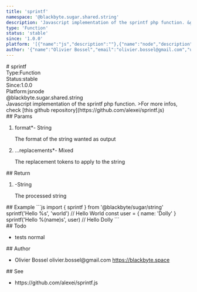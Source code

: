 ```yaml
---
title: 'sprintf'
namespace: '@blackbyte.sugar.shared.string'
description: 'Javascript implementation of the sprintf php function. &gt;For more infos, check [this github repository](https://github.com/alexei/sprintf.js)'
type: 'Function'
status: 'stable'
since: '1.0.0'
platform: '[{"name":"js","description":""},{"name":"node","description":""}]'
author: '{"name":"Olivier Bossel","email":"olivier.bossel@gmail.com","url":"https://blackbyte.space"}'
---
```

<div class="docmap -mdx">
# sprintf
<div class="docmap_metas">
<div class="docmap_type"><span class="docmap_type-label">Type:</span><span class="docmap_type-value">Function</span></div>
<div class="docmap_status"><span class="docmap_status-label">Status:</span><span class="docmap_status-value -stable">stable</span></div>
<div class="docmap_since"><span class="docmap_since-label">Since:</span><span class="docmap_since-value">1.0.0</span></div>
<div class="docmap_platform"><span class="docmap_platform-label">Platform:</span><span class="docmap_platform-value -js">js</span><span class="docmap_platform-value -node">node</span></div>
</div>
<div class="docmap_namespace">@blackbyte.sugar.shared.string</div>
<div class="docmap_description typo-lead typo-format">
Javascript implementation of the sprintf php function.
&gt;For more infos, check [this github repository](https://github.com/alexei/sprintf.js)
</div>
<div class="docmap_params">
## Params
<ol class="docmap_list">
<li class="docmap_item">
<span class="docmap_name">format<span class="docmap_required">*</span></span><span class="docmap_default">-</span> <span class="docmap_type">String</span>
<p class="docmap_description">The format of the string wanted as output</p>
</li>
<li class="docmap_item">
<span class="docmap_name">...replacements<span class="docmap_required">*</span></span><span class="docmap_default">-</span> <span class="docmap_type">Mixed</span>
<p class="docmap_description">The replacement tokens to apply to the string</p>
</li>
</ol>
</div>
<div class="docmap_return">
## Return
<ol class="docmap_list">
<li class="docmap_item">
<span class="docmap_default">-</span><span class="docmap_type">String</span>
<p class="docmap_description">The processed string</p>
</li>
</ol>
</div>
<div class="docmap_examples">
## Example
<s-code language="js" header>
```js
import { sprintf } from '@blackbyte/sugar/string'
sprintf('Hello %s', 'world') // Hello World
const user = { name: 'Dolly' }
sprintf('Hello %(name)s', user) // Hello Dolly
```
</s-code>
</div>
<div class="docmap_todo">
## Todo
<ul class="docmap_list">
<li class="docmap_item">
<span class="docmap_description">tests</span>
<span class="docmap_priority -normal">normal</span>
</li>
</ul>
</div>
<div class="docmap_author">
## Author
<ul class="docmap_list">
<li class="docmap_item">
<span class="docmap_name">Olivier Bossel</span>
<span class="docmap_email">olivier.bossel@gmail.com</span>
<a href="https://blackbyte.space" target="_blank" class="docmap_url">https://blackbyte.space</a>
</li>
</ul>
</div>
<div class="docmap_see">
## See
<ul class="docmap_see-list">
<li class="docmap_see-item">
https://github.com/alexei/sprintf.js
</li>
</ul>
</div>
</div>